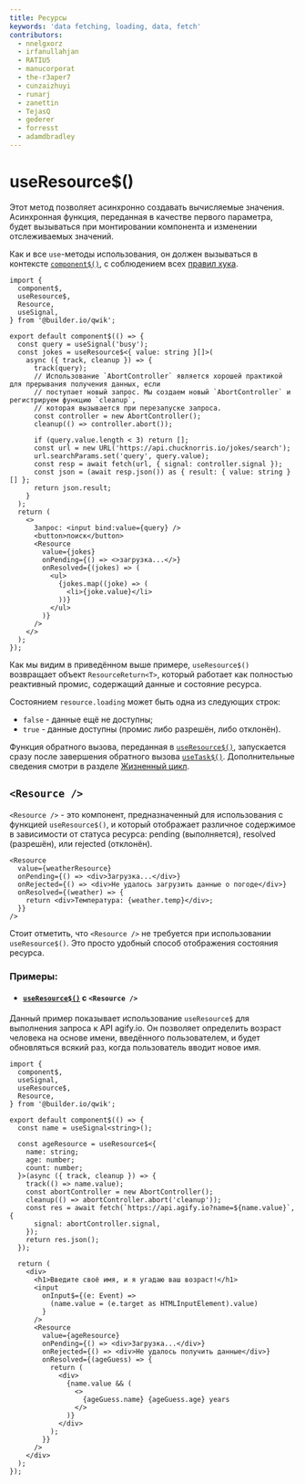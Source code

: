 ```yaml
---
title: Ресурсы
keywords: 'data fetching, loading, data, fetch'
contributors:
  - nnelgxorz
  - irfanullahjan
  - RATIU5
  - manucorporat
  - the-r3aper7
  - cunzaizhuyi
  - runarj
  - zanettin
  - TejasQ
  - gederer
  - forresst
  - adamdbradley
---
```


# useResource$()

Этот метод позволяет асинхронно создавать вычисляемые значения. Асинхронная функция, переданная в качестве первого параметра, будет вызываться при монтировании компонента и изменении отслеживаемых значений.

Как и все `use`-методы использования, он должен вызываться в контексте [`component$()`](/docs/(qwik)/components/overview/index.mdx#component), с соблюдением всех [правил хука](/docs/(qwik)/components/lifecycle/index.mdx#правила-использования-метода-use).

```tsx
import {
  component$,
  useResource$,
  Resource,
  useSignal,
} from '@builder.io/qwik';

export default component$(() => {
  const query = useSignal('busy');
  const jokes = useResource$<{ value: string }[]>(
    async ({ track, cleanup }) => {
      track(query);
      // Использование `AbortController` является хорошей практикой для прерывания получения данных, если
      // поступает новый запрос. Мы создаем новый `AbortController` и регистрируем функцию `cleanup`,
      // которая вызывается при перезапуске запроса.
      const controller = new AbortController();
      cleanup(() => controller.abort());

      if (query.value.length < 3) return [];
      const url = new URL('https://api.chucknorris.io/jokes/search');
      url.searchParams.set('query', query.value);
      const resp = await fetch(url, { signal: controller.signal });
      const json = (await resp.json()) as { result: { value: string }[] };
      return json.result;
    }
  );
  return (
    <>
      Запрос: <input bind:value={query} />
      <button>поиск</button>
      <Resource
        value={jokes}
        onPending={() => <>загрузка...</>}
        onResolved={(jokes) => (
          <ul>
            {jokes.map((joke) => (
              <li>{joke.value}</li>
            ))}
          </ul>
        )}
      />
    </>
  );
});
```

Как мы видим в приведённом выше примере, `useResource$()` возвращает объект `ResourceReturn<T>`, который работает как полностью реактивный промис, содержащий данные и состояние ресурса.

Состоянием `resource.loading` может быть одна из следующих строк:

- `false` - данные ещё не доступны;
- `true` - данные доступны (промис либо разрешён, либо отклонён).

Функция обратного вызова, переданная в [`useResource$()`](./index.mdx), запускается сразу после завершения обратного вызова [`useTask$()`](./../lifecycle/index.mdx#usetask). Дополнительные сведения смотри в разделе [Жизненный цикл](./../lifecycle/index.mdx).

## `<Resource />`

`<Resource />` - это компонент, предназначенный для использования с функцией `useResource$()`, и который отображает различное содержимое в зависимости от статуса ресурса: pending (выполняется), resolved (разрешён), или rejected (отклонён).

```tsx
<Resource
  value={weatherResource}
  onPending={() => <div>Загрузка...</div>}
  onRejected={() => <div>Не удалось загрузить данные о погоде</div>}
  onResolved={(weather) => {
    return <div>Температура: {weather.temp}</div>;
  }}
/>
```

Стоит отметить, что `<Resource />` не требуется при использовании `useResource$()`. Это просто удобный способ отображения состояния ресурса.

### Примеры:

- #### [`useResource$()`](./index.mdx) с `<Resource />`

Данный пример показывает использование `useResource$` для выполнения запроса к API agify.io. Он позволяет определить возраст человека на основе имени, введённого пользователем, и будет обновляться всякий раз, когда пользователь вводит новое имя.

```tsx
import {
  component$,
  useSignal,
  useResource$,
  Resource,
} from '@builder.io/qwik';

export default component$(() => {
  const name = useSignal<string>();

  const ageResource = useResource$<{
    name: string;
    age: number;
    count: number;
  }>(async ({ track, cleanup }) => {
    track(() => name.value);
    const abortController = new AbortController();
    cleanup(() => abortController.abort('cleanup'));
    const res = await fetch(`https://api.agify.io?name=${name.value}`, {
      signal: abortController.signal,
    });
    return res.json();
  });

  return (
    <div>
      <h1>Введите своё имя, и я угадаю ваш возраст!</h1>
      <input
        onInput$={(e: Event) =>
          (name.value = (e.target as HTMLInputElement).value)
        }
      />
      <Resource
        value={ageResource}
        onPending={() => <div>Загрузка...</div>}
        onRejected={() => <div>Не удалось получить данные</div>}
        onResolved={(ageGuess) => {
          return (
            <div>
              {name.value && (
                <>
                  {ageGuess.name} {ageGuess.age} years
                </>
              )}
            </div>
          );
        }}
      />
    </div>
  );
});
```
